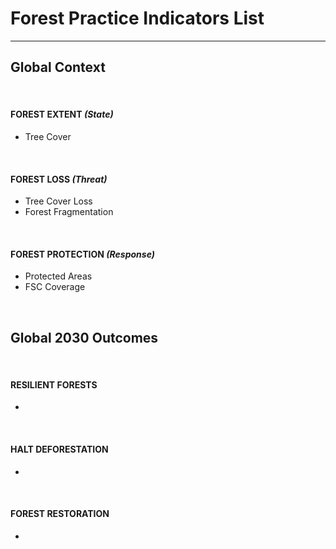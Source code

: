 # Forest Practice Indicators List
___

## Global Context 
<br>

#### FOREST EXTENT _(State)_
  * Tree Cover

<br>

#### FOREST LOSS _(Threat)_
  * Tree Cover Loss
  * Forest Fragmentation

<br>

#### FOREST PROTECTION _(Response)_
  * Protected Areas
  * FSC Coverage
  
<br>

## Global 2030 Outcomes
<br>

#### RESILIENT FORESTS
  * 

<br>

#### HALT DEFORESTATION
  * 

<br> 

#### FOREST RESTORATION
  * 
